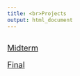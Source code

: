 ```yaml
---
title: <br>Projects
output: html_document
---
```

<br>
<font size="4">[Midterm](content/230midterm.html)

<font size="4">[Final](content/230final.html)

